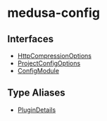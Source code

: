 
# medusa-config

## Interfaces

- [HttpCompressionOptions](../../medusa_config/interfaces/medusa_config.HttpCompressionOptions/page.mdx)
- [ProjectConfigOptions](../../medusa_config/interfaces/medusa_config.ProjectConfigOptions/page.mdx)
- [ConfigModule](../../medusa_config/interfaces/medusa_config.ConfigModule/page.mdx)

## Type Aliases

- [PluginDetails](../../medusa_config/types/medusa_config.PluginDetails/page.mdx)
